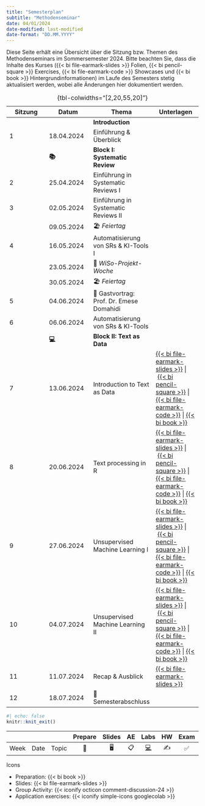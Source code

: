 ```yaml
---
title: "Semesterplan"
subtitle: "Methodenseminar"
date: 04/01/2024
date-modified: last-modified
date-format: "DD.MM.YYYY"
---
```


::: callout-note
Diese Seite erhält eine Übersicht über die Sitzung bzw. Themen des Methodenseminars im Sommersemester 2024. Bitte beachten Sie, dass die Inhalte des Kurses ({{< bi file-earmark-slides >}} Folien, {{< bi pencil-square >}} Exercises, {{< bi file-earmark-code >}} Showcases und {{< bi book >}} Hintergrundinformationen) im Laufe des Semesters stetig aktualisiert werden, wobei alle Änderungen hier dokumentiert werden.
:::

| Sitzung | Datum | Thema | Unterlagen |
|------------------|------------------|------------------|-------------------|
|  |  | **Introduction** |  |
| 1 | 18.04.2024 | Einführung & Überblick |  |
|  | **📚** | **Block I: Systematic Review** |  |
| 2 | 25.04.2024 | Einführung in Systematic Reviews I |  |
| 3 | 02.05.2024 | Einführung in Systematic Reviews II |  |
|  | 09.05.2024 | 🏖️ *Feiertag* |  |
| 4 | 16.05.2024 | Automatisierung von SRs & KI-Tools I |  |
|  | 23.05.2024 | 🍻 *WiSo-Projekt-Woche* |  |
|  | 30.05.2024 | 🏖️ *Feiertag* |  |
| 5 | 04.06.2024 | 🍕 Gastvortrag: Prof. Dr. Emese Domahidi |  |
| 6 | 06.06.2024 | Automatisierung von SRs & KI-Tools |  |
|  | **💻** | **Block II: Text as Data** |  |
| 7 | 13.06.2024 | Introduction to Text as Data | [{{< bi file-earmark-slides >}}](/slides/ms-slides-07.html "Slides: Session 07"){aria-label="Slides Session 07"} \| [{{< bi pencil-square >}}](/exercises/ms-exercise-07_solution.html "Exercise: Session 07"){aria-label="Exercise Session 07"} \| [{{< bi file-earmark-code >}}](/exercises/ms-showcase-07.html "Showcase: Session 07"){aria-label="Showcase Session 07"} \| [{{< bi book >}}](/sessions/ms-session-07.html "Session 07"){aria-label="Session 07"} |
| 8 | 20.06.2024 | Text processing in R | [{{< bi file-earmark-slides >}}](/slides/ms-slides-08.html "Slides: Session 08"){aria-label="Slides Session 08"} \| [{{< bi pencil-square >}}](/exercises/ms-exercise-08_solution.html "Exercise: Session 08"){aria-label="Exercise Session 08"} \| [{{< bi file-earmark-code >}}](/exercises/ms-showcase-08.html "Showcase: Session 08"){aria-label="Showcase Session 08"} \| [{{< bi book >}}](/sessions/ms-session-08.html "Session 08"){aria-label="Session 08"} |
| 9 | 27.06.2024 | Unsupervised Machine Learning I | [{{< bi file-earmark-slides >}}](/slides/ms-slides-09.html "Slides: Session 09"){aria-label="Slides Session 09"} \| [{{< bi pencil-square >}}](/exercises/ms-exercise-09_solution.html "Exercise: Session 09"){aria-label="Exercise Session 09"} \| [{{< bi file-earmark-code >}}](/exercises/ms-showcase-09.html "Showcase: Session 09"){aria-label="Showcase Session 09"} \| [{{< bi book >}}](/sessions/ms-session-09.html "Session 09"){aria-label="Session 09"} |
| 10 | 04.07.2024 | Unsupervised Machine Learning II | [{{< bi file-earmark-slides >}}](/slides/ms-slides-10.html "Slides: Session 10"){aria-label="Slides Session 10"} \| [{{< bi pencil-square >}}](/exercises/ms-exercise-10_solution.html "Exercise: Session 10"){aria-label="Exercise Session 10"} \| [{{< bi file-earmark-code >}}](/exercises/ms-showcase-10.html "Showcase: Session 10"){aria-label="Showcase Session 10"} \| [{{< bi book >}}](/sessions/ms-session-10.html "Session 10"){aria-label="Session 10"} |
| 11 | 11.07.2024 | Recap & Ausblick | [{{< bi file-earmark-slides >}}](/slides/ms-slides-11.html "Slides: Session 11"){aria-label="Slides Session 11"} |
| 12 | 18.07.2024 | 🏁 Semesterabschluss |  |

: {tbl-colwidths="\[2,20,55,20\]"}

```r
#| echo: false
knitr::knit_exit()
```

|   |   |   | Prepare | Slides | AE | Labs | HW | Exam | Project |
|--------|--------|--------|:------:|:------:|:------:|:------:|:------:|:------:|:------:|
| Week | Date | Topic | 📖 | 🖥️ | 📋 | [💻](https://sakai.duke.edu/samigo-app/servlet/Login?id=6fa7ebf3-01af-42a6-91ba-3e813d3901221641094171786) | ✍️ | ✅ | 📂 |

Icons

-   Preparation: {{< bi book >}}
-   Slides: {{< bi file-earmark-slides >}}
-   Group Activity: {{< iconify octicon comment-discussion-24 >}}
-   Application exercises: {{< iconify simple-icons googlecolab >}}